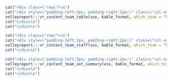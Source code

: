 ```r
cat("<div class=\"row\">\n")
cat("<div style=\"padding-left:2px; padding-right:2px;\" class=\"col-sm-12 col\">")
volleyreport:::vr_content_team_table(vsx, kable_format, which_team = "home")
cat("</div>\n")
cat("</div>\n")
```

```r
cat("<div class=\"row\">\n")
cat("<div style=\"padding-left:2px; padding-right:2px;\" class=\"col-sm-3 col\">")
volleyreport:::vr_content_team_staff(vsx, kable_format, which_team = "home")
cat("</div>\n")

cat("<div style=\"padding-left:2px; padding-right:2px;\" class=\"col-sm-9 col\">")
volleyreport:::vr_content_team_set_summary(vsx, kable_format, which_team = "home")
cat("</div>\n")
cat("</div>\n")

```
